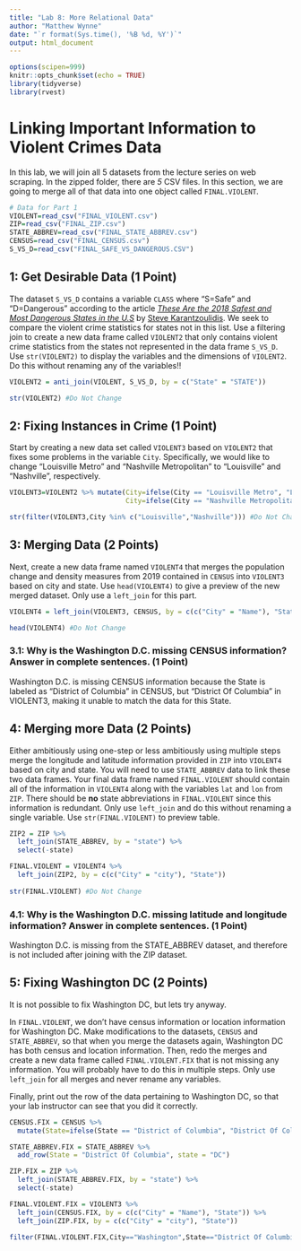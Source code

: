 ```yaml
---
title: "Lab 8: More Relational Data"
author: "Matthew Wynne"
date: "`r format(Sys.time(), '%B %d, %Y')`"
output: html_document
---
```



```r
options(scipen=999)
knitr::opts_chunk$set(echo = TRUE)
library(tidyverse)
library(rvest)
```

# Linking Important Information to Violent Crimes Data

In this lab, we will join all 5 datasets from the lecture series on web scraping. In the zipped folder, there are *5* CSV files. In this section, we are going to merge all of that data into one object called `FINAL.VIOLENT`. 

```r
# Data for Part 1
VIOLENT=read_csv("FINAL_VIOLENT.csv")
ZIP=read_csv("FINAL_ZIP.csv")
STATE_ABBREV=read_csv("FINAL_STATE_ABBREV.csv")
CENSUS=read_csv("FINAL_CENSUS.csv")
S_VS_D=read_csv("FINAL_SAFE_VS_DANGEROUS.CSV")
```

## 1: Get Desirable Data (1 Point)

The dataset `S_VS_D` contains a variable `CLASS` where "S=Safe" and "D=Dangerous" according to the article *[These Are the 2018 Safest and Most Dangerous States in the U.S](https://www.securitysales.com/fire-intrusion/2018-safest-most-dangerous-states-us/)* by [Steve Karantzoulidis](https://www.securitysales.com/author/stevek/). We seek to compare the violent crime statistics for states not in this list. Use a filtering join to create a new data frame called `VIOLENT2` that only contains violent crime statistics from the states not represented in the data frame `S_VS_D`.  Use `str(VIOLENT2)` to display the variables and the dimensions of `VIOLENT2`. Do this without renaming any of the variables!!


```r
VIOLENT2 = anti_join(VIOLENT, S_VS_D, by = c("State" = "STATE"))

str(VIOLENT2) #Do Not Change
```

## 2: Fixing Instances in Crime (1 Point)

Start by creating a new data set called `VIOLENT3` based on `VIOLENT2` that fixes some problems in the variable `City`. Specifically, we would like to change "Louisville Metro" and "Nashville Metropolitan" to "Louisville" and "Nashville", respectively. 

```r
VIOLENT3=VIOLENT2 %>% mutate(City=ifelse(City == "Louisville Metro", "Louisville", City),
                             City=ifelse(City == "Nashville Metropolitan", "Nashville", City))

str(filter(VIOLENT3,City %in% c("Louisville","Nashville"))) #Do Not Change
```

## 3: Merging Data (2 Points)

Next, create a new data frame named `VIOLENT4` that merges the population change and density measures from 2019 contained in `CENSUS` into `VIOLENT3` based on city and state. Use `head(VIOLENT4)` to give a preview of the new merged dataset. Only use a `left_join` for this part.

```r
VIOLENT4 = left_join(VIOLENT3, CENSUS, by = c(c("City" = "Name"), "State"))

head(VIOLENT4) #Do Not Change
```

### 3.1: Why is the Washington D.C. missing CENSUS information? Answer in complete sentences. (1 Point)

Washington D.C. is missing CENSUS information because the State is labeled as "District of Columbia" in CENSUS, but "District Of Columbia" in VIOLENT3, making it unable to match the data for this State.

## 4: Merging more Data (2 Points)

Either ambitiously using one-step or less ambitiously using multiple steps merge the longitude and latitude information provided in `ZIP` into  `VIOLENT4` based on city and state. You will need to use `STATE_ABBREV` data to link these two data frames. Your final data frame named `FINAL.VIOLENT` should contain all of the information in `VIOLENT4` along with the variables `lat` and `lon` from `ZIP`. There should be **no** state abbreviations in `FINAL.VIOLENT` since this information is redundant.  Only use `left_join` and do this without renaming a single variable. Use `str(FINAL.VIOLENT)` to preview table.

```r
ZIP2 = ZIP %>%
  left_join(STATE_ABBREV, by = "state") %>%
  select(-state)

FINAL.VIOLENT = VIOLENT4 %>%
  left_join(ZIP2, by = c(c("City" = "city"), "State"))
  
str(FINAL.VIOLENT) #Do Not Change
```

### 4.1: Why is the Washington D.C. missing latitude and longitude information? Answer in complete sentences. (1 Point)

Washington D.C. is missing from the STATE_ABBREV dataset, and therefore is not included after joining with the ZIP dataset. 

## 5: Fixing Washington DC (2 Points)

It is not possible to fix Washington DC, but lets try anyway.

In `FINAL.VIOLENT`, we don't have census information or location information for Washington DC. Make modifications to the datasets, `CENSUS` and `STATE_ABBREV`, so that when you merge the datasets again, Washington DC has both census and location information. Then, redo the merges and create a new data frame called `FINAL.VIOLENT.FIX` that is not missing any information. You will probably have to do this in multiple steps. Only use `left_join` for all merges and never rename any variables.

Finally, print out the row of the data pertaining to Washington DC, so that your lab instructor can see that you did it correctly. 

```r
CENSUS.FIX = CENSUS %>%
  mutate(State=ifelse(State == "District of Columbia", "District Of Columbia", State))

STATE_ABBREV.FIX = STATE_ABBREV %>%
  add_row(State = "District Of Columbia", state = "DC")

ZIP.FIX = ZIP %>%
  left_join(STATE_ABBREV.FIX, by = "state") %>%
  select(-state)

FINAL.VIOLENT.FIX = VIOLENT3 %>%
  left_join(CENSUS.FIX, by = c(c("City" = "Name"), "State")) %>%
  left_join(ZIP.FIX, by = c(c("City" = "city"), "State"))

filter(FINAL.VIOLENT.FIX,City=="Washington",State=="District Of Columbia") # Do Not Change
```